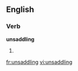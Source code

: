 ==English==

===Verb===
'''unsaddling'''

# {{third-person singular of|[[unsaddle]]}}

[[fr:unsaddling]]
[[vi:unsaddling]]